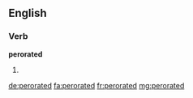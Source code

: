 ==English==

===Verb===
'''perorated'''

# {{past of|perorate}}

[[de:perorated]]
[[fa:perorated]]
[[fr:perorated]]
[[mg:perorated]]